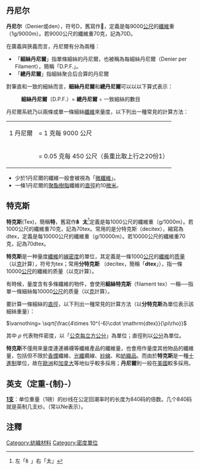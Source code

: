 {{CJK-New-Char|25FDD|ver=B}}
==丹尼尔==
'''丹尼尔'''（Denier或den），符号D，舊寫作'''𥿝'''，定義是每9000[[公尺|公尺]]的[[纖維|纖維]]重（1g/9000m）。若9000公尺的纖維重70克，記為70D。

在廣義與狹義而言，丹尼爾有分為兩種：

* 「'''細絲丹尼爾'''」指單條細絲的丹尼爾，也被稱為每細絲丹尼爾（Denier per Filament），簡稱「D.P.F.」。
* 「'''總丹尼爾'''」指細絲聚合后合算的丹尼爾

對筆直和一致的細絲而言，'''細絲丹尼爾'''和'''總丹尼爾'''可以以以下算式表示：

: '''細絲丹尼爾'''（D.P.F.）= '''總丹尼爾''' ÷ 一致細絲的數目

丹尼爾系統乃以兩條或單一條細絲[[纖維|纖維]]來量度，以下列出一種常見的計算方法：
{|
|1 丹尼爾
|= 1 克每 9000 公尺
|-
|
|= 0.05 克每 450 公尺（長重比取上行之20份1）
|}

* 少於1丹尼爾的纖維一般會被視為「[[微纖維|微纖維]]」。
* 一條1丹尼爾的[[聚酯樹脂|聚酯樹脂]]纖維的[[直徑|直徑]]約10[[微米|微米]]。

==特克斯==
'''特克斯'''(Tex)，簡稱'''特'''，舊寫作'''糹 太'''<ref>左「糹」右「太」</ref>定義是每1000公尺的纖維重（g/1000m）。若1000公尺的纖維重70克，記為70tex。常用的是分特克斯（decitex），縮寫為dtex，定義是每10000公尺的纖維重（g/10000m）。若10000公尺的纖維重70克，記為70dtex。

'''特克斯'''是一种量度[[纖維|纖維]]的[[線密度|線密度]]的單位，其定義是一條1000[[公尺|公尺]]的[[纖維|纖維]]的[[质量|质量]]（以[[克|克]]計算），符号为tex；常用'''分特克斯''' （decitex，簡稱「'''dtex'''」），指一條10000[[公尺|公尺]]的纖維的质量（以克計算）。

有時候，量度含有多條纖維的物件，會使用'''細絲特克斯'''（filament tex）一稱──指單一條細絲每10000[[公尺|公尺]]的质量（以[[克|克]]計算）。

要計算一條細絲的[[直徑|直徑]]，以下列出一種常見的計算方法（以'''分特克斯'''為單位表示該細絲重量）：

<math>\varnothing= \sqrt{\frac{4\times 10^{-6}\cdot \mathrm{dtex}}{\pi\rho}}</math>

其中 <math>\rho</math> 代表物件密度，以「[[公克每立方公分|公克每立方公分]]」為單位；直徑則以[[公分|公分]]為單位。

'''特克斯'''不僅用來量度連連褲襪等纖維產品的纖維量，也會用作量度其他物品的纖維量，包括但不限於[[香煙|香煙]]纖維、[[光纖|光纖]]纜線、[[紗線|紗線]]、和[[紡織品|紡織品]]。而由於'''特克斯'''是一種[[十進制|十進制]]單位，故在[[歐洲|歐洲]]和[[加拿大|加拿大]]等地似乎較多採用；'''丹尼爾'''則一般在[[美國|美國]]較多採用。

==英支（定重-{制}-）==
'''[[1支|1支]]'''：单位重量（1磅）的纱线在公定回潮率时的长度为840码的倍数。几个840码就是英制几支纱。（常以Ne表示）。
==注釋==
<references />
[[Category:紡織材料|Category:紡織材料]]
[[Category:密度單位|Category:密度單位]]